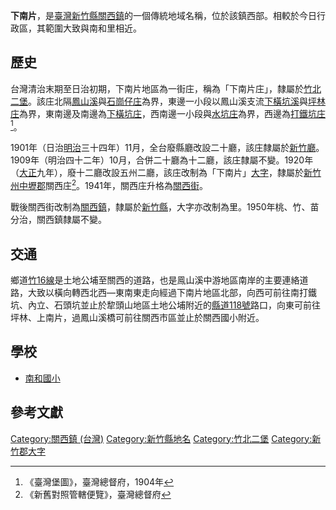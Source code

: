 {{noteTA　
|1 = zh-cn:庄; zh-hk:庄; zh-tw:庄;
}}
'''下南片'''，是[[臺灣|臺灣]][[新竹縣|新竹縣]][[關西鎮_(台灣)|關西鎮]]的一個傳統地域名稱，位於該鎮西部。相較於今日行政區，其範圍大致與南和里相近。

==歷史==
台灣清治末期至日治初期，下南片地區為一街庄，稱為「下南片庄」，隸屬於[[竹北二堡|竹北二堡]]。該庄北隔[[鳳山溪|鳳山溪]]與[[石岡子_(新竹縣)|石崗仔庄]]為界，東邊一小段以鳳山溪支流[[下橫坑溪|下橫坑溪]]與[[坪林_(新竹縣)|坪林庄]]為界，東南邊及南邊為[[下橫坑庄|下橫坑庄]]，西南邊一小段與[[水坑_(芎林鄉)|水坑庄]]為界，西邊為[[南打鐵坑|打鐵坑庄]]<ref>《臺灣堡圖》，臺灣總督府，1904年</ref>。

1901年（日治[[明治|明治]]三十四年）11月，全台廢縣廳改設二十廳，該庄隸屬於[[新竹廳|新竹廳]]。1909年（明治四十二年）10月，合併二十廳為十二廳，該庄隸屬不變。1920年（[[大正|大正]]九年），廢十二廳改設五州二廳，該庄改制為「下南片」[[大字|大字]]，隸屬於[[新竹州|新竹州]][[中壢郡|中壢郡]]關西庄<ref>《新舊對照管轄便覽》，臺灣總督府</ref>。1941年，關西庄升格為[[關西街|關西街]]。

戰後關西街改制為[[關西鎮_(台灣)|關西鎮]]，隸屬於[[新竹縣|新竹縣]]，大字亦改制為里。1950年桃、竹、苗分治，關西鎮隸屬不變。

==交通==
鄉道[[竹16線|竹16線]]是土地公埔至關西的道路，也是鳯山溪中游地區南岸的主要連絡道路，大致以橫向轉西北西—東南東走向經過下南片地區北部，向西可前往南打鐵坑、內立、石頭坑並止於犂頭山地區土地公埔附近的[[縣道118號|縣道118號]]路口，向東可前往坪林、上南片，過鳳山溪橋可前往關西市區並止於關西國小附近。

==學校==
*[[南和國小|南和國小]]

==參考文獻==
{{reflist}}

{{新竹郡}}

[[Category:關西鎮_(台灣)|Category:關西鎮 (台灣)]]
[[Category:新竹縣地名|Category:新竹縣地名]]
[[Category:竹北二堡|Category:竹北二堡]]
[[Category:新竹郡大字|Category:新竹郡大字]]